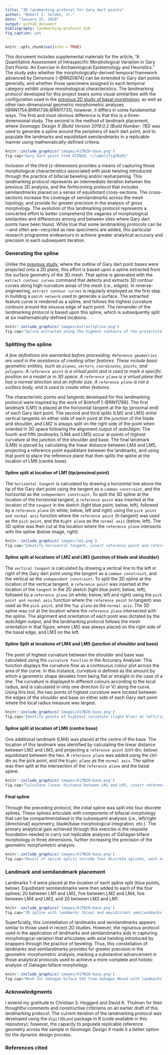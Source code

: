 ```yaml
---
title: "3D landmarking protocol for Gary dart points"
author: "Robert Z. Selden, Jr."
date: "January 25, 2020"
output: github_document
bibliography: landmarking-protocol.bib
fig_caption: yes
---
```


```r
knitr::opts_chunk$set(echo = TRUE)
```

This document includes supplemental materials for the article, "A Quantitative Assessment of Intraspecific Morphological Variation in Gary Dart Points: An Exercise in Archaeological Epistemology and Heuristics." The study asks whether the morphologically-derived temporal framework advanced by Densmore [-@RN20874] can be extended to Gary dart points generally, and whether those specimens assigned to each temporal category exhibit unique morphological characteristics. The landmarking protocol developed for this project bears some visual similarities with the configuration used in the [previous 2D study of basal morphology](https://scholarworks.sfasu.edu/cgi/viewcontent.cgi?article=1280&context=crhr), as well as other two-dimensional geometric morphometric analyses [@RN1754;@RN1736;@RN11731]; however, it differs in some fundamental ways. The first and most obvious difference is that this is a three-dimensional study. The second is the method of landmark placement, where _Geomagic Design X (Build Version 2019.0.2 [Build Number: 78])_ was used to generate a spline around the periphery of each dart point, and to populate the landmarks and equidistant semilandmarks in a replicable manner using mathematically-defined criteria.

```r
knitr::include_graphics('images/41TN20-base.png')
fig.cap="Gary dart point from 41TN20. \\label{figTN20}"
```

Inclusion of the third (z-dimension) provides a means of capturing those morphological characteristics associated with axial twisting introduced through the practice of bifacial beveling and/or resharpening. This landmarking protocol represents an intermediate iteration between the previous 2D analysis, and the forthcoming protocol that includes semilandmarks placed on a series of equidistant cross-sections. The cross-sections increase the coverage of semilandmarks across the mesh topology, and provide for greater precision in the analysis of gross morphology. The evolution of this landmarking protocol represents a concerted effort to better comprehend the vagaries of morphological similarities and differences among and between sites where Gary dart points have been found. While true that some landmarking protocols can be---and often are---recycled as new specimens are added, this particular research programme endeavours to achieve greater analytical accuracy and precision in each subsequent iteration.

### Generating the spline

Unlike the [previous study](https://scholarworks.sfasu.edu/cgi/viewcontent.cgi?article=1280&context=crhr), where the outline of Gary dart point bases were projected onto a 2D plane, this effort is based upon a spline extracted from the surface geometry of the 3D mesh. That spline is generated with the `extract contour curves` command that detects and extracts 3D contour curves along high-curvature areas of the mesh (i.e., edges). In reverse-engineering, `extract contour curves` is regularly employed as the first step in building a `patch network` used to generate a surface. The extracted feature curve is rendered as a spline, and follows the highest curvature contours around the sinuous edge of each point. The remainder of the landmarking protocol is based upon this spline, which is subsequently split at six mathematically-defined locations.

```r
knitr::include_graphics('images/extractspline.png')
fig.cap="Spline extracted along the highest contours of the projectile. \\label{figspline}"
```

### Splitting the spline

_A few definitions are warranted before proceeding. `Reference geometries` are used in the assistance of creating other features. These include basic geometric entities, such as `planes`, `vectors`, `coordinates`, `points`, and `polygons`. A `reference point` is a virtual point and is used to mark a specific position on a model or in 3D space. A `reference plane` is a virtual plane that has a normal direction and an infinite size. A `reference plane` is not a surface body, and is used to create other features._ 

The characteristic points and tangents developed for this landmarking protocol were inspired by the work of Birkhoff [-@RN11786]. The first landmark (LM1) is placed at the horizontal tangent at the tip (proximal end) of each Gary dart point. The second and third splits (LM2 and LM3) enlist vertical tangents on either side of each point at the junction of the blade and shoulder, and LM2 is always split on the right side of the point when oriented in 3D space following the alignment output of _auto3dgm_. The fourth and fifth landmarks (LM4 and LM5) occur at points of highest curvature at the junction of the shoulder and base. The final landmark (LM6) is placed by calculating the linear distance between LM4 and LM5, projecting a reference point equidistant between the landmarks, and using that point to place the reference plane that then splits the spline at the location of LM6 (centre base).

#### Spline split at location of LM1 (tip/proximal point)

The `horizontal tangent` is calculated by drawing a horizontal line above the tip of the Gary dart point using the tangent as a `common constraint`, and the horizontal as the `independent constraint`. To split the 3D spline at the location of the horizontal tangent, a `reference point` was inserted at the location of the `tangent` in the sketch (light blue point; below, left), followed by a `reference plane` (in white; below, left and right) using the `pick point and normal axis` function where the `reference point` (h-tangent) was used as the `pick point`, and the `Right plane` as the `normal axis` (below, left). The 3D spline was then cut at the location where the `reference plane` intersects with the spline (below image, right).

```r
knitr::include_graphics('images/lm1.png')
fig.cap="Identify horizontal tangent, insert reference point and reference plane (left). Use reference plane to cut spline at the location of the horizontal tangent (right). \\label{figlm1}"
```

#### Spline split at locations of LM2 and LM3 (junction of blade and shoulder)

The `vertical tangent` is calculated by drawing a vertical line to the left or right of the Gary dart point using the tangent as a `common constraint`, and the vertical as the `independent constraint`. To split the 3D spline at the location of the vertical tangent, a `reference point` was inserted at the location of the `tangent` in the 2D sketch (light blue point; below, left), followed by a `reference plane` (in white; below, left and right) using the `pick point and normal axis` function where the `reference point` (v-tangent) was used as the `pick point`, and the `Top plane` as the `normal axis`. The 3D spline was cut at the location where the `reference plane` intersected with the spline. The alignment and orientation of each point was dictated by the _auto3dgm_ output, and the landmarking protocol follows the mesh orientation in that figure, where LM2 was always placed on the right side of the basal edge, and LM3 on the left.

#### Spline Split at locations of LM4 and LM5 (junction of shoulder and base)

The point of highest curvature between the shoulder and base was calculated using the `curvature function` in the Accuracy Analyser. This function displays the curvature flow as a continuous colour plot across the area of the curve. In this instance, _curvature_ is defined as the amount by which a geometric shape deviates from being flat or straight in the case of a line. The curvature is displayed in different colours according to the local radius, and is calculated in only one direction (U or V) along the curve. Using this tool, the two points of highest curvature were located between the edges of the shoulder and base on either side of each Gary dart point where the local radius measure was largest.

```r
knitr::include_graphics('images/41TN20-base.png')
fig.cap="Identify points of hightest curvature (light blue) at left/right intersection of lateral and basal edges. \\label{figsplinesplitlr}"
```

#### Spline split at location of LM6 (centre base)

One additional landmark (LM4) was placed at the centre of the base. The location of this landmark was identified by calculating the linear distance between LM2 and LM3, and projecting a `reference point` (ctrl-div; below) equidistant between the two. A `reference plane` was added using the ctrl-div as the pick point, and the `Right plane` as the `normal axis`. The spline was then split at the intersection of the `reference plane` and the basal spline.

```r
knitr::include_graphics('images/41TN20-base.png')
fig.cap="Calculate linear distance between LM2 and LM3, insert reference plane coplanar to Right plane equidistant between LM2 and LM3, and use the reference plane to cut the spline.  \\label{figlm4}"
```

#### Final spline

Through the preceding protocol, the initial spline was split into four discrete splines. These splines articulate with components of bifacial morphology that can be compartmentalised in the subsequent analyses (i.e., left/right [directional] asymmetry, blade/base morphological integration, etc.). The primary analytical gain achieved through this exercise is the requisite foundation needed to carry out replicable analyses of Gahagan biface morphology in three dimensions, further increasing the precision of the geometric morphometric analysis.

```r
knitr::include_graphics('images/41TN20-base.png')
fig.cap="Result of spline splits include four discrete splines, each articulating with a potential region of analytical interest. \\label{figsplinesplit-frbl}"
```

### Landmark and semilandmark placement

Landmarks 1-4 were placed at the location of each spline split (blue points, below). Equidistant semilandmarks were then added to each of the four splines; 20 between LM1 and LM2, five between LM2 and LM4, five between LM4 and LM3, and 20 between LM3 and LM1.

```r
knitr::include_graphics('images/41TN20-base.png')
fig.cap="3D spline with landmarks (blue) and equidistant semilandmarks (white) applied, with top, right, and front planes. Semilandmarks are renumbered in post.  \\label{figlmslm-all}"
```

Superficially, this constellation of landmarks and semilandmarks appears similar to those used in recent 2D studies. However, the rigourous protocol used in the application of landmarks and semilandmarks aids in capturing morphological variation that articulates with axial twisting introduced by knappers through the practice of beveling. Thus, this constellation of landmarks and semilandmarks provides for greater precision in the geometric morphometric analysis, marking a substantive advancement in those analytical protocols used to achieve a more complete and holistic analysis of Gahagan biface morphology.

```r
knitr::include_graphics('images/41TN20-base.png')
fig.cap="Mesh for Gahagan biface 545 from Gahagan Mound with landmarks and equidistant semilandmarks applied. \\label{figbevlm}"
```

### Acknowledgments

I extend my gratitude to Christian S. Hoggard and David K. Thulman for their thoughtful comments and constructive criticisms on an earlier draft of this landmarking protocol. The current iteration of the landmarking protocol was developed using the `digit3DLand` package in R (code available in this repository); however, the capacity to populate replicable reference geometry across the sample in _Geomagic Design X_ made it a better option for the dynamic design process.

### References cited
